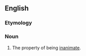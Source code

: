==English==

===Etymology===
{{suffix|en|inanimate|ness}}

===Noun===
{{en-noun|-|+}}

# The property of being [[inanimate]].